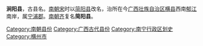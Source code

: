 '''涧阳县'''，古县名。[[南朝宋|南朝宋]]时以[[简阳县|简阳县]]改名，治所在今[[广西壮族自治区|广西壮族自治区]][[横县|横县]]西南[[郁江|郁江]]南岸，属[[宁浦郡|宁浦郡]]。[[南朝齐|南朝齐]]复名'''简阳县'''。

{{南北朝行政区划小作品}}
[[Category:南朝县份|Category:南朝县份]]
[[Category:广西古代县份|Category:广西古代县份]]
[[Category:南宁行政区划史|Category:南宁行政区划史]]
[[Category:横州市|Category:横州市]]